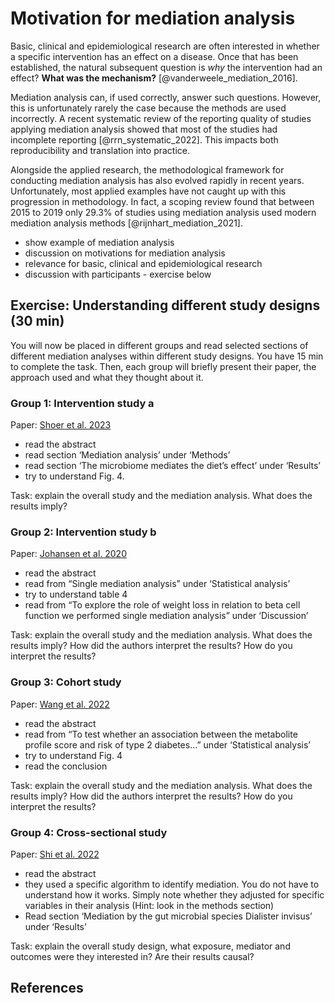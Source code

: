 # Motivation for mediation analysis

<!-- Omar 30 min -->

Basic, clinical and epidemiological research are often interested in
whether a specific intervention has an effect on a disease. Once that
has been established, the natural subsequent question is *why* the
intervention had an effect? **What was the mechanism?**
[@vanderweele_mediation_2016].

Mediation analysis can, if used correctly, answer such questions.
However, this is unfortunately rarely the case because the methods are
used incorrectly. A recent systematic review of the reporting quality of
studies applying mediation analysis showed that most of the studies had
incomplete reporting [@rrn_systematic_2022]. This impacts both
reproducibility and translation into practice.

Alongside the applied research, the methodological framework for
conducting mediation analysis has also evolved rapidly in recent years.
Unfortunately, most applied examples have not caught up with this
progression in methodology. In fact, a scoping review found that between
2015 to 2019 only 29.3% of studies using mediation analysis used modern
mediation analysis methods [@rijnhart_mediation_2021].

-   show example of mediation analysis
-   discussion on motivations for mediation analysis
-   relevance for basic, clinical and epidemiological research
-   discussion with participants - exercise below

<!-- make groups before -->

::: callout-note
## Exercise: Understanding different study designs (30 min)

You will now be placed in different groups and read selected sections of
different mediation analyses within different study designs. You have 15
min to complete the task. Then, each group will briefly present their
paper, the approach used and what they thought about it.

### Group 1: Intervention study a

Paper: [Shoer et al.
2023](https://www.nature.com/articles/s41467-023-41042-x)

-   read the abstract
-   read section 'Mediation analysis' under 'Methods'
-   read section 'The microbiome mediates the diet’s effect' under
    'Results'
-   try to understand Fig. 4.

Task: explain the overall study and the mediation analysis. What does
the results imply?

### Group 2: Intervention study b

Paper: [Johansen et al.
2020](https://link.springer.com/article/10.1007/s00125-020-05249-7)

-   read the abstract
-   read from "Single mediation analysis" under 'Statistical analysis'
-   try to understand table 4
-   read from "To explore the role of weight loss in relation to beta
    cell function we performed single mediation analysis" under
    'Discussion'

Task: explain the overall study and the mediation analysis. What does
the results imply? How did the authors interpret the results? How do you
interpret the results?

### Group 3: Cohort study

Paper: [Wang et al. 2022](https://doi.org/10.1007/s00125-022-05692-8)

-   read the abstract
-   read from "To test whether an association between the metabolite
    profile score and risk of type 2 diabetes..." under 'Statistical
    analysis'
-   try to understand Fig. 4
-   read the conclusion

Task: explain the overall study and the mediation analysis. What does
the results imply? How did the authors interpret the results? How do you
interpret the results?

### Group 4: Cross-sectional study

Paper: [Shi et al.
2022](https://www.nature.com/articles/s41598-022-08544-y)

-   read the abstract
-   they used a specific algorithm to identify mediation. You do not
    have to understand how it works. Simply note whether they adjusted
    for specific variables in their analysis (Hint: look in the methods
    section)
-   Read section 'Mediation by the gut microbial species Dialister
    invisus' under 'Results'

Task: explain the overall study design, what exposure, mediator and
outcomes were they interested in? Are their results causal?
:::

## References
